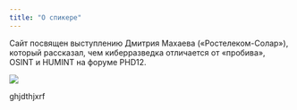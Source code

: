 ---
title: "О спикере"
---

Сайт посвящен выступлению Дмитрия Махаева («Ростелеком-Солар»), который рассказал, чем киберразведка отличается от «пробива», OSINT и HUMINT на форуме PHD12.\

![](images/Screenshot_1.png)

ghjdthjxrf
